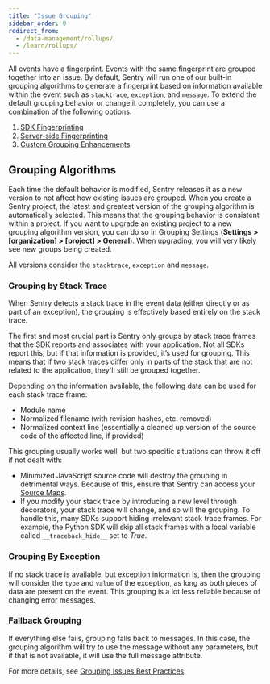 ```yaml
---
title: "Issue Grouping"
sidebar_order: 0
redirect_from:
  - /data-management/rollups/
  - /learn/rollups/
---
```


All events have a fingerprint. Events with the same fingerprint are grouped together into an issue. By default, Sentry will run one of our built-in grouping algorithms to generate a fingerprint based on information available within the event such as `stacktrace`, `exception`, and `message`. To extend the default grouping behavior or change it completely, you can use a combination of the following options:

1. [SDK Fingerprinting](./sdk-fingerprinting/)
2. [Server-side Fingerprinting](./server-side-fingerprinting/)
3. [Custom Grouping Enhancements](./grouping-enhancements/)

## Grouping Algorithms

Each time the default behavior is modified, Sentry releases it as a new version to not affect how existing issues are grouped. When you create a Sentry project, the latest and greatest version of the grouping algorithm is automatically selected. This means that the grouping behavior is consistent within a project. If you want to upgrade an existing project to a new grouping algorithm version, you can do so in Grouping Settings (**Settings > [organization] > [project] > General**). When upgrading, you will very likely see new groups being created.

All versions consider the `stacktrace`, `exception` and `message`.

### Grouping by Stack Trace

When Sentry detects a stack trace in the event data (either directly or as part of an exception), the grouping is effectively based entirely on the stack trace.

The first and most crucial part is Sentry only groups by stack trace frames that the SDK reports and associates with your application. Not all SDKs report this, but if that information is provided, it’s used for grouping. This means that if two stack traces differ only in parts of the stack that are not related to the application, they'll still be grouped together.

Depending on the information available, the following data can be used for each stack trace frame:

- Module name
- Normalized filename (with revision hashes, etc. removed)
- Normalized context line (essentially a cleaned up version of the source code of the affected line, if provided)

This grouping usually works well, but two specific situations can throw it off if not dealt with:

- Minimized JavaScript source code will destroy the grouping in detrimental ways. Because of this, ensure that Sentry can access your [Source Maps](/platforms/javascript/sourcemaps/).
- If you modify your stack trace by introducing a new level through decorators, your stack trace will change, and so will the grouping. To handle this, many SDKs support hiding irrelevant stack trace frames. For example, the Python SDK will skip all stack frames with a local variable called `__traceback_hide__` set to _True_.

### Grouping By Exception

If no stack trace is available, but exception information is, then the grouping will consider the `type` and `value` of the exception, as long as both pieces of data are present on the event. This grouping is a lot less reliable because of changing error messages.

### Fallback Grouping

If everything else fails, grouping falls back to messages. In this case, the grouping algorithm will try to use the message without any parameters, but if that is not available, it will use the full message attribute.

For more details, see [Grouping Issues Best Practices](/product/sentry-basics/guides/grouping-and-fingerprints/).
